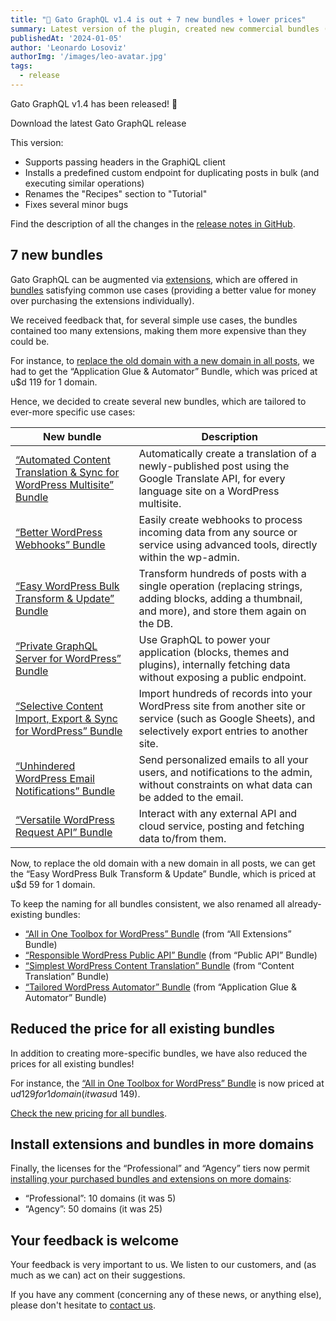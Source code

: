 ```yaml
---
title: "💪 Gato GraphQL v1.4 is out + 7 new bundles + lower prices"
summary: Latest version of the plugin, created new commercial bundles (tackling ever-more specific tasks for our sites), and reduced the price for all existing bundles
publishedAt: '2024-01-05'
author: 'Leonardo Losoviz'
authorImg: '/images/leo-avatar.jpg'
tags:
  - release
---
```


Gato GraphQL v1.4 has been released! 🎉

<div className="flex justify-center"><Link className="not-prose btn text-slate-900 bg-gradient-to-r from-white/80 via-white to-white/80 hover:bg-white transition duration-150 ease-in-out group mb-4" href="https://downloads.wordpress.org/plugin/gatographql.latest-stable.zip">Download the latest Gato GraphQL release</Link></div>

This version:

- Supports passing headers in the GraphiQL client
- Installs a predefined custom endpoint for duplicating posts in bulk (and executing similar operations)
- Renames the "Recipes" section to "Tutorial"
- Fixes several minor bugs

Find the description of all the changes in the [release notes in GitHub](https://github.com/GatoGraphQL/GatoGraphQL/releases/tag/1.4.0).

## 7 new bundles

Gato GraphQL can be augmented via [extensions](/extensions), which are offered in [bundles](/bundles) satisfying common use cases (providing a better value for money over purchasing the extensions individually).

We received feedback that, for several simple use cases, the bundles contained too many extensions, making them more expensive than they could be.

For instance, to [replace the old domain with a new domain in all posts](/library/replace-the-old-domain-with-a-new-domain-in-all-posts), we had to get the “Application Glue & Automator” Bundle, which was priced at u$d 119 for 1 domain.

Hence, we decided to create several new bundles, which are tailored to ever-more specific use cases:

| New bundle | Description |
| --- | --- |
| [“Automated Content Translation & Sync for WordPress Multisite” Bundle](/bundles/automated-content-translation-and-sync-for-wordpress-multisite) | Automatically create a translation of a newly-published post using the Google Translate API, for every language site on a WordPress multisite.|
| [“Better WordPress Webhooks” Bundle](/bundles/better-wordpress-webhooks) | Easily create webhooks to process incoming data from any source or service using advanced tools, directly within the wp-admin.|
| [“Easy WordPress Bulk Transform & Update” Bundle](/bundles/easy-wordpress-bulk-transform-and-update) | Transform hundreds of posts with a single operation (replacing strings, adding blocks, adding a thumbnail, and more), and store them again on the DB.|
| [“Private GraphQL Server for WordPress” Bundle](/bundles/private-graphql-server-for-wordpress) | Use GraphQL to power your application (blocks, themes and plugins), internally fetching data without exposing a public endpoint.|
| [“Selective Content Import, Export & Sync for WordPress” Bundle](/bundles/selective-content-import-export-and-sync-for-wordpress) | Import hundreds of records into your WordPress site from another site or service (such as Google Sheets), and selectively export entries to another site.|
| [“Unhindered WordPress Email Notifications” Bundle](/bundles/unhindered-wordpress-email-notifications) | Send personalized emails to all your users, and notifications to the admin, without constraints on what data can be added to the email.|
| [“Versatile WordPress Request API” Bundle](/bundles/versatile-wordpress-request-api) | Interact with any external API and cloud service, posting and fetching data to/from them.|

Now, to replace the old domain with a new domain in all posts, we can get the “Easy WordPress Bulk Transform & Update” Bundle, which is priced at u$d 59 for 1 domain.

To keep the naming for all bundles consistent, we also renamed all already-existing bundles:

- [“All in One Toolbox for WordPress” Bundle](/bundles/all-in-one-toolbox-for-wordpress) (from “All Extensions” Bundle)
- [“Responsible WordPress Public API” Bundle](/bundles/responsible-wordpress-public-api) (from “Public API” Bundle)
- [“Simplest WordPress Content Translation” Bundle](/bundles/simplest-wordpress-content-translation) (from “Content Translation” Bundle)
- [“Tailored WordPress Automator” Bundle](/bundles/tailored-wordpress-automator) (from “Application Glue & Automator” Bundle)

## Reduced the price for all existing bundles

In addition to creating more-specific bundles, we have also reduced the prices for all existing bundles!

For instance, the [“All in One Toolbox for WordPress” Bundle](/bundles/all-in-one-toolbox-for-wordpress) is now priced at u$d 129 for 1 domain (it was u$d 149).

[Check the new pricing for all bundles](/pricing).

## Install extensions and bundles in more domains

Finally, the licenses for the “Professional” and “Agency” tiers now permit [installing your purchased bundles and extensions on more domains](/pricing):

- “Professional”: 10 domains (it was 5)
- “Agency”: 50 domains (it was 25)

## Your feedback is welcome

Your feedback is very important to us. We listen to our customers, and (as much as we can) act on their suggestions.

If you have any comment (concerning any of these news, or anything else), please don't hesitate to [contact us](/contact).

